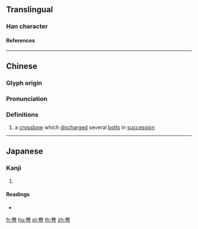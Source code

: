 {{character info/new}}
==Translingual==

===Han character===
{{Han char|rn=57|rad=弓|as=06|sn=9|four=90727|canj=FQN|ids=⿱龹弓(GHT),⿱𠔉弓(JK)}}

====References====
{{Han ref|kx=0358.090|dkj=09769|hdz=20995.150|uh=5F2E}}

----

==Chinese==
{{zh-forms}}

===Glyph origin===
{{Han etym}}

===Pronunciation===
{{zh-pron
|m=quān
|c=hyun1
|mc=y
|oc=y
|ma=
|cat=n
}}

===Definitions===
{{zh-hanzi}}

# a [[crossbow]] which [[discharge]]d several [[bolt]]s in [[succession]]

----

==Japanese==

===Kanji===
{{ja-kanji|grade=|rs=弓06}}

# {{defn|lang=ja|sort=弓06}}

====Readings====
* {{ja-readings|on=[[けん]] (ken)|kun=[[いしゆみ]] (ishiyumi), [[まがる]] (magaru), [[まき]] (maki)}}

[[fr:弮]]
[[hu:弮]]
[[pl:弮]]
[[th:弮]]
[[zh:弮]]